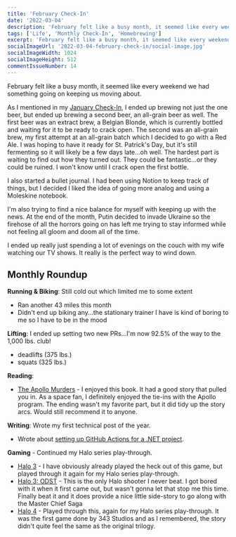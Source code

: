 ```yaml
---
title: 'February Check-In'
date: '2022-03-04'
description: 'February felt like a busy month, it seemed like every weekend we had something going on keeping us moving about.'
tags: ['Life', 'Monthly Check-In', 'Homebrewing']
excerpt: 'February felt like a busy month, it seemed like every weekend we had something going on keeping us moving about.'
socialImageUrl: '2022-03-04-february-check-in/social-image.jpg'
socialImageWidth: 1024
socialImageHeight: 512
commentIssueNumber: 14
---
```


February felt like a busy month, it seemed like every weekend we had something going on keeping us moving about.

As I mentioned in my [January Check-In](https://kpwags.com/posts/2022/02/04/january-check-in), I ended up brewing not just the one beer, but ended up brewing a second beer, an all-grain beer as well. The first beer was an extract brew, a Belgian Blonde, which is currently bottled and waiting for it to be ready to crack open. The second was an all-grain brew, my first attempt at an all-grain batch which I decided to go with a Red Ale. I was hoping to have it ready for St. Patrick's Day, but it's still fermenting so it will likely be a few days late...oh well. The hardest part is waiting to find out how they turned out. They could be fantastic...or they could be ruined. I won't know until I crack open the first bottle.

I also started a bullet journal. I had been using Notion to keep track of things, but I decided I liked the idea of going more analog and using a Moleskine notebook.

I'm also trying to find a nice balance for myself with keeping up with the news. At the end of the month, Putin decided to invade Ukraine so the firehose of all the horrors going on has left me trying to stay informed while not feeling all gloom and doom all of the time.

I ended up really just spending a lot of evenings on the couch with my wife watching our TV shows. It really is the perfect way to wind down.

## Monthly Roundup

**Running & Biking**: Still cold out which limited me to some extent

-   Ran another 43 miles this month
-   Didn't end up biking any...the stationary trainer I have is kind of boring to me so I have to be in the mood

**Lifting**: I ended up setting two new PRs...I'm now 92.5% of the way to the 1,000 lbs. club!

-   deadlifts (375 lbs.)
-   squats (325 lbs.)

**Reading**:

-   <a href="https://bookshop.org/books/the-apollo-murders-9781668601075/9780316264532" target="_blank" rel="noreferrer nofollow">The Apollo Murders</a> - I enjoyed this book. It had a good story that pulled you in. As a space fan, I definitely enjoyed the tie-ins with the Apollo program. The ending
    wasn't my favorite part, but it did tidy up the story arcs. Would still recommend it to anyone.

**Writing**: Wrote my first technical post of the year.

-   Wrote about [setting up GitHub Actions for a .NET project](https://kpwags.com/posts/2022/02/19/setting-up-github-actions-on-net-projects).

**Gaming** - Continued my Halo series play-through.

-   <a href="https://www.xbox.com/en-us/games/store/halo-the-master-chief-collection/9ntm9hxnlszx" target="_blank" rel="noreferrer nofollow">Halo 3</a> - I have obviously already played the heck out of this game, but played through it again for my Halo series play-through.
-   <a href="https://www.xbox.com/en-us/games/store/halo-the-master-chief-collection/9ntm9hxnlszx" target="_blank" rel="noreferrer nofollow">Halo 3: ODST</a> - This is the only Halo shooter I never beat. I got bored with it when it first came out, but wasn't gonna let that stop me this time. Finally
    beat it and it does provide a nice little side-story to go along with the Master Chief Saga
-   <a href="https://www.xbox.com/en-us/games/store/halo-the-master-chief-collection/9ntm9hxnlszx" target="_blank" rel="noreferrer nofollow">Halo 4</a> - Played through this, again for my Halo series play-through. It was the first game done by 343 Studios and as I remembered, the story didn't
    quite feel the same as the original trilogy.
